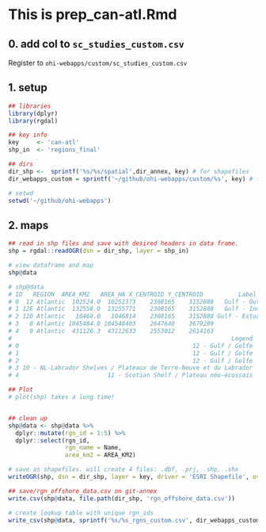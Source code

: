 # This is prep_can-atl.Rmd

## 0. add col to `sc_studies_custom.csv` 

Register to `ohi-webapps/custom/sc_studies_custom.csv`

## 1. setup

```r

## libraries
library(dplyr)
library(rgdal)

## key info
key     <- 'can-atl'
shp_in  <- 'regions_final'

## dirs 
dir_shp <-  sprintf('%s/%s/spatial',dir_annex, key) # for shapefiles
dir_webapps_custom = sprintf('~/github/ohi-webapps/custom/%s', key) # for local shp@data

# setwd
setwd('~/github/ohi-webapps')

```

## 2. maps
```r

## read in shp files and save with desired headers in data frame.
shp = rgdal::readOGR(dsn = dir_shp, layer = shp_in)

# view dataframe and map
shp@data

# shp@data
# ID   REGION  AREA_KM2   AREA_HA X_CENTROID Y_CENTROID          Label                Name                             French_Nam
# 0  12 Atlantic  102524.0  10252373    2308165    3152888   Gulf - Outer        Gulf - Outer                        Golfe - Externe
# 1 12E Atlantic  132558.0  13255771    2308165    3152888   Gulf - Inner        Gulf - Inner                        Golfe - Interne
# 2 12D Atlantic   10468.0   1046814    2308165    3152888 Gulf - Estuary      Gulf - Estuary                       Golfe - Estuaire
# 3   8 Atlantic 1045484.0 104548403    2647640    3679289             10 NL-Labrador Shelves Plateaux de Terre-Neuve et du Labrador
# 4   9 Atlantic  431126.3  43112633    2553012    2614163             11       Scotian Shelf                   Plateau néo-écossais
#                                                              Legend
# 0                                                 12 - Gulf / Golfe
# 1                                                 12 - Gulf / Golfe
# 2                                                 12 - Gulf / Golfe
# 3 10 - NL-Labrador Shelves / Plateaux de Terre-Neuve et du Labrador
# 4                         11 - Scotian Shelf / Plateau néo-écossais

## Plot
# plot(shp) takes a long time!


## clean up
shp@data <- shp@data %>%
  dplyr::mutate(rgn_id = 1:5) %>%
  dplyr::select(rgn_id, 
                rgn_name = Name, 
                area_km2 = AREA_KM2)

# save as shapefiles. will create 4 files: .dbf, .prj, .shp, .shx
writeOGR(shp, dsn = dir_shp, layer = key, driver = 'ESRI Shapefile', overwrite=T)

## save/rgn_offshore_data.csv on git-annex
write.csv(shp@data, file.path(dir_shp, 'rgn_offshore_data.csv'))

# create lookup table with unique rgn_ids
write_csv(shp@data, sprintf('%s/%s_rgns_custom.csv', dir_webapps_custom, key))

```

